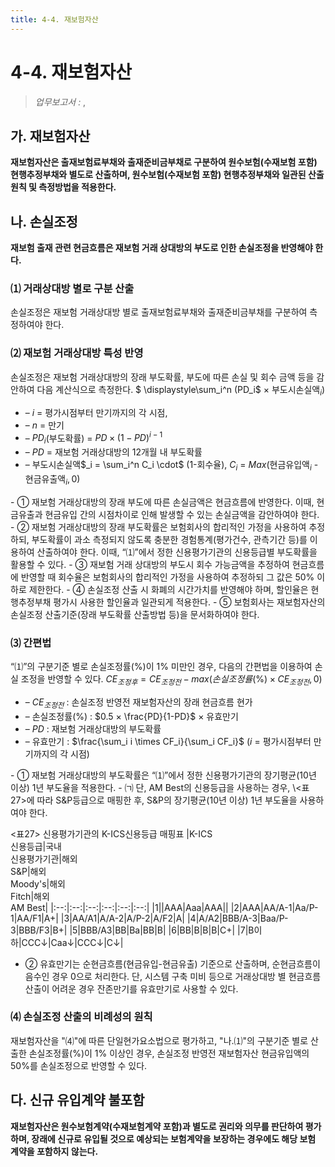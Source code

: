 ```yaml
---
title: 4-4. 재보험자산
---
```

# 4-4. 재보험자산

> _업무보고서 :_ <OverlayDemo id ="AI709"/> ,<OverlayDemo id ="AI710"/>

## 가. 재보험자산
**재보험자산은 출재보험료부채와 출재준비금부채로 구분하여 원수보험(수재보험 포함) 현행추정부채와 별도로 산출하며, 원수보험(수재보험 포함) 현행추정부채와 일관된 산출 원칙 및 측정방법을 적용한다.**

## 나. 손실조정
**재보험 출재 관련 현금흐름은 재보험 거래 상대방의 부도로 인한 손실조정을 반영해야 한다.**
### ⑴ 거래상대방 별로 구분 산출
손실조정은 재보험 거래상대방 별로 출재보험료부채와 출재준비금부채를 구분하여 측정하여야 한다.
### ⑵ 재보험 거래상대방 특성 반영
손실조정은 재보험 거래상대방의 장래 부도확률, 부도에 따른 손실 및 회수 금액 등을 감안하여 다음 계산식으로 측정한다.
<GMath title ="손실조정">
$ \displaystyle\sum_i^n (PD_i$ × 부도시손실액$_i)$
<GCmt>
- – $i$ = 평가시점부터 만기까지의 각 시점,
- – $n$ = 만기
- – $PD_i$(부도확률) = $PD \times (1 - PD)^{i-1}$
- – $PD$ = 재보험 거래상대방의 12개월 내 부도확률
- – 부도시손실액$_i = \sum_i^n C_i \cdot$ (1-회수율), $C_i$ = $Max($현금유입액$_i$ - 현금유출액$_i, 0)$
</GCmt>
</GMath>
- ① 재보험 거래상대방의 장래 부도에 따른 손실금액은 현금흐름에 반영한다. 이때, 현금유출과 현금유입 간의 시점차이로 인해 발생할 수 있는 손실금액을 감안하여야 한다.
- ② 재보험 거래상대방의 장래 부도확률은 보험회사의 합리적인 가정을 사용하여 추정하되, 부도확률이 과소 측정되지 않도록 충분한 경험통계(평가건수, 관측기간 등)를 이용하여 산출하여야 한다. 이때,  <OverlayDemo id="452_나"/>“⑴”에서 정한 신용평가기관의 신용등급별 부도확률을 활용할 수 있다.
- ③ 재보험 거래 상대방의 부도시 회수 가능금액을 추정하여 현금흐름에 반영할 때 회수율은 보험회사의 합리적인 가정을 사용하여 추정하되 그 값은 50% 이하로 제한한다.
- ④ 손실조정 산출 시 화폐의 시간가치를 반영해야 하며, 할인율은 현행추정부채 평가시 사용한 할인율과 일관되게 적용한다.
- ⑤ 보험회사는 재보험자산의 손실조정 산출기준(장래 부도확률 산출방법 등)을 문서화하여야 한다.

### ⑶ 간편법
 <OverlayDemo id="244_나"/>“⑴”의 구분기준 별로 손실조정률(%)이 1% 미만인 경우, 다음의 간편법을 이용하여 손실 조정을 반영할 수 있다.
<GMath title ="손실조정 (간편법)">
$CE_{조정후}  = CE_{조정전} - max(손실조정률(\%) × CE_{조정전}, 0)$
<GCmt>
- – $CE_{조정전}$ : 손실조정 반영전 재보험자산의 장래 현금흐름 현가
- – 손실조정률(%) : $0.5 × \frac{PD}{1-PD}$ × 유효만기
- – $PD$ : 재보험 거래상대방의 부도확률
- – 유효만기 : $\frac{\sum_i i \times CF_i}{\sum_i CF_i}$ ($i$ = 평가시점부터 만기까지의 각 시점)
</GCmt>
</GMath>
- ① 재보험 거래상대방의 부도확률은  <OverlayDemo id="452_나"/>“⑴”에서 정한 신용평가기관의 장기평균(10년 이상) 1년 부도율을 적용한다.
  - ㈀ 단, AM Best의 신용등급을 사용하는 경우, \<표27>에 따라 S&P등급으로 매핑한 후, S&P의 장기평균(10년 이상) 1년 부도율을 사용하여야 한다.

  \<표27> 신용평가기관의 K-ICS신용등급 매핑표
    |K-ICS<br/>신용등급|국내<br/>신용평가기관|해외<br/>S&P|해외<br/>Moody's|해외<br/>Fitch|해외<br/>AM Best|
    |:--:|:--:|:--:|:--:|:--:|:--:|
    |1||AAA|Aaa|AAA||
    |2|AAA|AA/A-1|Aa/P-1|AA/F1|A+|
    |3|AA/A1|A/A-2|A/P-2|A/F2|A|
    |4|A/A2|BBB/A-3|Baa/P-3|BBB/F3|B+|
    |5|BBB/A3|BB|Ba|BB|B|
    |6|BB|B|B|B|C+|
    |7|B이하|CCC↓|Caa↓|CCC↓|C↓|

- ② 유효만기는 순현금흐름(현금유입-현금유출) 기준으로 산출하며, 순현금흐름이 음수인 경우 0으로 처리한다. 단, 시스템 구축 미비 등으로 거래상대방 별 현금흐름 산출이 어려운 경우 잔존만기를 유효만기로 사용할 수 있다.

### ⑷ 손실조정 산출의 비례성의 원칙
재보험자산을 <OverlayDemo id ="242_나"/> "⑷"에 따른 단일현가요소법으로 평가하고, "나.⑴"의 구분기준 별로 산출한 손실조정률(%)이 1% 이상인 경우, 손실조정 반영전 재보험자산 현금유입액의 50%를 손실조정으로 반영할 수 있다.

## 다. 신규 유입계약 불포함
**재보험자산은 원수보험계약(수재보험계약 포함)과 별도로 권리와 의무를 판단하여 평가 하며, 장래에 신규로 유입될 것으로 예상되는 보험계약을 보장하는 경우에도 해당 보험 계약을 포함하지 않는다.**
